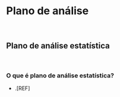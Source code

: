 # **Plano de análise** {#plano-analise}

<br>

## Plano de análise estatística {#plano-analise-estatistica}

<br>

### O que é plano de análise estatística?

- .[REF]

<br>
